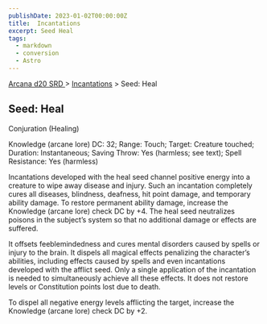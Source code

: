 ```yaml
---
publishDate: 2023-01-02T00:00:00Z
title:  Incantations
excerpt: Seed Heal
tags:
  - markdown
  - conversion
  - Astro
---
```


[ Arcana d20 SRD ](/#arcanaD20) > [ Incantations](arcana-d20-srd-incantations-index) > Seed: Heal

##  Seed: Heal

Conjuration (Healing)

Knowledge (arcane lore) DC: 32; Range: Touch; Target: Creature touched;
Duration: Instantaneous; Saving Throw: Yes (harmless; see text); Spell
Resistance: Yes (harmless)

Incantations developed with the heal seed channel positive energy into a
creature to wipe away disease and injury. Such an incantation completely cures
all diseases, blindness, deafness, hit point damage, and temporary ability
damage. To restore permanent ability damage, increase the Knowledge (arcane
lore) check DC by +4. The heal seed neutralizes poisons in the subject’s
system so that no additional damage or effects are suffered.

It offsets feeblemindedness and cures mental disorders caused by spells or
injury to the brain. It dispels all magical effects penalizing the character’s
abilities, including effects caused by spells and even incantations developed
with the afflict seed. Only a single application of the incantation is needed
to simultaneously achieve all these effects. It does not restore levels or
Constitution points lost due to death.

To dispel all negative energy levels afflicting the target, increase the
Knowledge (arcane lore) check DC by +2.

